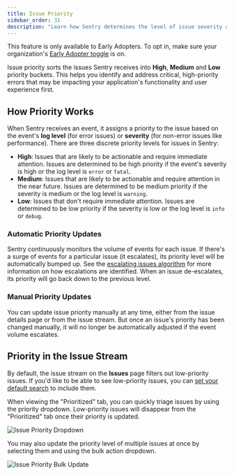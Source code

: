```yaml
---
title: Issue Priority
sidebar_order: 31
description: "Learn how Sentry determines the level of issue severity and prioritizes issue importance accordingly."
---
```


<Note>

This feature is only available to Early Adopters. To opt in, make sure your organization's [Early Adopter toggle](https://sentry.io/orgredirect/organizations/:orgslug/settings/organization/) is on.

</Note>

Issue priority sorts the issues Sentry receives into **High**, **Medium** and **Low** priority buckets. This helps you identify and address critical, high-priority errors that may be impacting your application's functionality and user experience first. 

## How Priority Works

When Sentry receives an event, it assigns a priority to the issue based on the event's **log level** (for error issues) or **severity** (for non-error issues like performance). There are three discrete priority levels for issues in Sentry:

- **High**: Issues that are likely to be actionable and require immediate attention. Issues are determined to be high priority if the event's severity is high or the log level is `error` or `fatal`.
- **Medium**: Issues that are likely to be actionable and require attention in the near future. Issues are determined to be medium priority if the severity is medium or the log level is `warning`.
- **Low**: Issues that don't require immediate attention. Issues are determined to be low priority if the severity is low or the log level is `info` or `debug`.

### Automatic Priority Updates

Sentry continuously monitors the volume of events for each issue. If there's a surge of events for a particular issue (it escalates), its priority level will be automatically bumped up. See the [escalating issues algorithm](/product/issues/states-triage/escalating-issues/) for more information on how escalations are identified. When an issue de-escalates, its priority will go back down to the previous level.

### Manual Priority Updates

You can update issue priority manually at any time, either from the issue details page or from the issue stream. But once an issue's priority has been changed manually, it will no longer be automatically adjusted if the event volume escalates.

## Priority in the Issue Stream

By default, the issue stream on the **Issues** page filters out low-priority issues. If you'd like to be able to see low-priority issues, you can [set your default search](/product/reference/search/saved-searches/#set-a-default-search) to include them.

When viewing the "Prioritized" tab, you can quickly triage issues by using the priority dropdown. Low-priority issues will disappear from the "Prioritized" tab once their priority is updated.

![Issue Priority Dropdown](/product/issues/issue-priority/issue-priority-dropdown.png)

You may also update the priority level of multiple issues at once by selecting them and using the bulk action dropdown.

![Issue Priority Bulk Update](/product/issues/issue-priority/issue-priority-bulk-edit.png)
